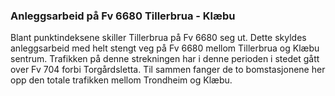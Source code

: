 ### Anleggsarbeid på Fv 6680 Tillerbrua - Klæbu
Blant punktindeksene skiller Tillerbrua på Fv 6680 seg ut. Dette skyldes anleggsarbeid med helt stengt veg på Fv 6680 mellom Tillerbrua og Klæbu sentrum. Trafikken på denne strekningen har i denne perioden i stedet gått over Fv 704 forbi Torgårdsletta. Til sammen fanger de to bomstasjonene her opp den totale trafikken mellom Trondheim og Klæbu.